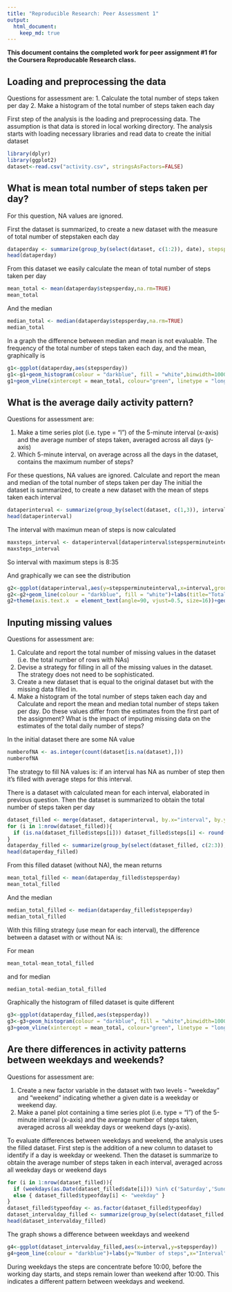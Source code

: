 ```yaml
---
title: "Reproducible Research: Peer Assessment 1"
output: 
  html_document:
    keep_md: true
---
```


**This document contains the completed work for peer assignment #1 for the Coursera Reproducable Research class.**

## Loading and preprocessing the data
Questions for assessment are:
1. Calculate the total number of steps taken per day
2. Make a histogram of the total number of steps taken each day

First step of the analysis is the loading and preprocessing data.
The assumption is that data is stored in local working directory.
The analysis starts with loading necessary libraries and read data to create the initial dataset
```r
library(dplyr)
library(ggplot2)
dataset<-read.csv("activity.csv", stringsAsFactors=FALSE)
```

## What is mean total number of steps taken per day?
For this question, NA values are ignored.

First the dataset is summarized, to create a new dataset with the measure of total number of stepstaken each day   
```r
dataperday <- summarize(group_by(select(dataset, c(1:2)), date), stepsperday=sum(steps))
head(dataperday)
```

From this dataset we easily calculate the mean of total number of steps taken per day
```r
mean_total <- mean(dataperday$stepsperday,na.rm=TRUE)
mean_total
```

And the median
```r
median_total <- median(dataperday$stepsperday,na.rm=TRUE)
median_total
```

In a graph the difference between median and mean is not evaluable.
The frequency of the total number of steps taken each day, and the mean, graphically is
```r
g1<-ggplot(dataperday,aes(stepsperday))
g1<-g1+geom_histogram(colour = "darkblue", fill = "white",binwidth=1000)+labs(title="Total number of steps in each day",x="Number of steps",y="Frequency")+ylim(0,10)
g1+geom_vline(xintercept = mean_total, colour="green", linetype = "longdash")+geom_vline(xintercept = median_total, colour="black", linetype = "longdash")
```

## What is the average daily activity pattern?
Questions for assessment are:

1. Make a time series plot (i.e. type = "l") of the 5-minute interval (x-axis) and the average number of steps taken, averaged across all days (y-axis)
2. Which 5-minute interval, on average across all the days in the dataset, contains the maximum number of steps?

For these questions, NA values are ignored.
Calculate and report the mean and median of the total number of steps taken per day
The initial the dataset is summarized, to create a new dataset with the mean of steps taken each interval  
```r
dataperinterval <- summarize(group_by(select(dataset, c(1,3)), interval), stepsperminuteinterval=mean(steps,na.rm=TRUE))
head(dataperinterval)
```
The interval with maximun mean of steps is now calculated
```r
maxsteps_interval <- dataperinterval[dataperinterval$stepsperminuteinterval==max(dataperinterval$stepsperminuteinterval),1]
maxsteps_interval
```
So interval with maximum steps is 8:35

And graphically we can see the distribution
```r
g2<-ggplot(dataperinterval,aes(y=stepsperminuteinterval,x=interval,group=1))
g2<-g2+geom_line(colour = "darkblue", fill = "white")+labs(title="Total number of steps in each day",y="Number of steps",x="Day Intervals")
g2+theme(axis.text.x  = element_text(angle=90, vjust=0.5, size=16))+geom_vline(xintercept = as.integer(maxsteps_interval), colour="black", linetype = "longdash")+annotate("text", x = as.integer(maxsteps_interval), y = -2, label = as.character(maxsteps_interval))
```

## Inputing missing values
Questions for assessment are:

1. Calculate and report the total number of missing values in the dataset (i.e. the total number of rows with NAs)
2. Devise a strategy for filling in all of the missing values in the dataset. The strategy does not need to be sophisticated.
3. Create a new dataset that is equal to the original dataset but with the missing data filled in.
4. Make a histogram of the total number of steps taken each day and Calculate and report the mean and median total number of steps taken per day. Do these values differ from the estimates from the first part of the assignment? What is the impact of imputing missing data on the estimates of the total daily number of steps?

In the initial dataset there are some NA value
```r
numberofNA <- as.integer(count(dataset[is.na(dataset),]))
numberofNA
```

The strategy to fill NA values is: if an interval has NA as number of step then it's filled with average steps for this interval.

There is a dataset with calculated mean for each interval, elaborated in previous question.
Then the dataset is summarized to obtain the total number of steps taken per day
```r
dataset_filled <- merge(dataset, dataperinterval, by.x="interval", by.y="interval")
for (i in 1:nrow(dataset_filled)){
  if (is.na(dataset_filled$steps[i])) dataset_filled$steps[i] <- round(dataset_filled$stepsperminuteinterval[i],digits=0)
}
dataperday_filled <- summarize(group_by(select(dataset_filled, c(2:3)), date), stepsperday=sum(steps))
head(dataperday_filled)
```

From this filled dataset (without NA), the mean returns
```r
mean_total_filled <- mean(dataperday_filled$stepsperday)
mean_total_filled
```

And the median
```r
median_total_filled <- median(dataperday_filled$stepsperday)
median_total_filled
```

With this filling strategy (use mean for each interval), the difference between a dataset with or without NA is:

For mean
```r
mean_total-mean_total_filled
```
and for median
```r
median_total-median_total_filled
```

Graphically the histogram of filled dataset is quite different
```r
g3<-ggplot(dataperday_filled,aes(stepsperday))
g3<-g3+geom_histogram(colour = "darkblue", fill = "white",binwidth=1000)+labs(title="Total number of steps in each day",x="Number of steps",y="Frequency")
g3+geom_vline(xintercept = mean_total, colour="green", linetype = "longdash")+geom_vline(xintercept = median_total, colour="black", linetype = "longdash")
```


## Are there differences in activity patterns between weekdays and weekends?
Questions for assessment are:

1. Create a new factor variable in the dataset with two levels - "weekday" and "weekend" indicating whether a given date is a weekday or weekend day.
2. Make a panel plot containing a time series plot (i.e. type = "l") of the 5-minute interval (x-axis) and the average number of steps taken, averaged across all weekday days or weekend days (y-axis).
    
To evaluate differences between weekdays and weekend, the analysis uses the filled dataset.
First step is the addition of a new column to dataset to identify if a day is weekday or weekend.
Then the dataset is summarize to obtain the average number of steps taken in each interval, averaged across all weekday days or weekend days
```r
for (i in 1:nrow(dataset_filled)){
  if (weekdays(as.Date(dataset_filled$date[i])) %in% c('Saturday','Sunday')) { dataset_filled$typeofday[i] <- "weekend" }
  else { dataset_filled$typeofday[i] <- "weekday" }
}
dataset_filled$typeofday <- as.factor(dataset_filled$typeofday)
dataset_intervalday_filled <- summarize(group_by(select(dataset_filled, c(1,2,6)), interval, typeofday), stepsperday=mean(steps))
head(dataset_intervalday_filled)
```

The graph shows a difference between weekdays and weekend
```r
g4<-ggplot(dataset_intervalday_filled,aes(x=interval,y=stepsperday))
g4+geom_line(colour = "darkblue")+labs(y="Number of steps",x="Interval")+ facet_grid(typeofday ~ .)
```

During weekdays the steps are concentrate before 10:00, before the working day starts, and steps remain lower than weekend after 10:00.
This indicates a different pattern between weekdays and weekend.